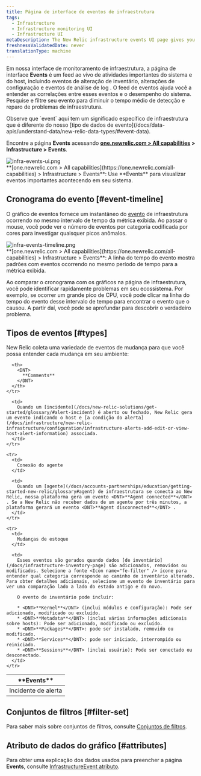 ```yaml
---
title: Página de interface de eventos de infraestrutura
tags:
  - Infrastructure
  - Infrastructure monitoring UI
  - Infrastructure UI
metaDescription: The New Relic infrastructure events UI page gives you a unified timeline of important changes and events in your architecture.
freshnessValidatedDate: never
translationType: machine
---
```


Em nossa interface de monitoramento de infraestrutura, a página de interface <DNT>**Events**</DNT> é um feed ao vivo de atividades importantes do sistema e do host, incluindo eventos de alteração de inventário, alterações de configuração e eventos de análise de log . O feed de eventos ajuda você a entender as correlações entre esses eventos e o desempenho do sistema. Pesquise e filtre seu evento para diminuir o tempo médio de detecção e reparo de problemas de infraestrutura.

<Callout variant="tip">
  Observe que `event` aqui tem um significado específico de infraestrutura que é diferente do nosso [tipo de dados de evento](/docs/data-apis/understand-data/new-relic-data-types/#event-data).
</Callout>

Encontre a página <DNT>**Events**</DNT> acessando <DNT>**[one.newrelic.com &gt; All capabilities](https://one.newrelic.com/all-capabilities) &gt; Infrastructure &gt; Events**</DNT>.

<img title="infra-events-ui.png" alt="infra-events-ui.png" src="/images/infrastructure_screenshot-crop_events.webp" />

<figcaption>
  <DNT>**[one.newrelic.com &gt; All capabilities](https://one.newrelic.com/all-capabilities) &gt; Infrastructure &gt; Events**</DNT>: Use <DNT>**Events**</DNT> para visualizar eventos importantes acontecendo em seu sistema.
</figcaption>

## Cronograma do evento [#event-timeline]

O gráfico de eventos fornece um instantâneo do [evento](/docs/infrastructure/new-relic-infrastructure/infrastructure-ui-pages/infrastructure-events-page) de infraestrutura ocorrendo no mesmo intervalo de tempo da métrica exibida. Ao passar o mouse, você pode ver o número de eventos por categoria codificada por cores para investigar quaisquer picos anômalos.

<img title="infra-events-timeline.png" alt="infra-events-timeline.png" src="/images/infrastructure_screenshot-crop_events-timeline.webp" />

<figcaption>
  <DNT>**[one.newrelic.com &gt; All capabilities](https://one.newrelic.com/all-capabilities) &gt; Infrastructure &gt; Events**</DNT>: A linha do tempo do evento mostra padrões com eventos ocorrendo no mesmo período de tempo para a métrica exibida.
</figcaption>

Ao comparar o cronograma com os gráficos na página de infraestrutura, você pode identificar rapidamente problemas em seu ecossistema. Por exemplo, se ocorrer um grande pico de CPU, você pode clicar na linha do tempo do evento desse intervalo de tempo para encontrar o evento que o causou. A partir daí, você pode se aprofundar para descobrir o verdadeiro problema.

## Tipos de eventos [#types]

New Relic coleta uma variedade de eventos de mudança para que você possa entender cada mudança em seu ambiente:

<table>
  <thead>
    <tr>
      <th style={{ width: "200px" }}>
        <DNT>
          **Events**
        </DNT>
      </th>

      <th>
        <DNT>
          **Comments**
        </DNT>
      </th>
    </tr>
  </thead>

  <tbody>
    <tr>
      <td>
        Incidente de alerta
      </td>

      <td>
        Quando um [incidente](/docs/new-relic-solutions/get-started/glossary/#alert-incident) é aberto ou fechado, New Relic gera um evento indicando o host e [a condição do alerta](/docs/infrastructure/new-relic-infrastructure/configuration/infrastructure-alerts-add-edit-or-view-host-alert-information) associada.
      </td>
    </tr>

    <tr>
      <td>
        Conexão do agente
      </td>

      <td>
        Quando um [agente](/docs/accounts-partnerships/education/getting-started-new-relic/glossary#agent) de infraestrutura se conecta ao New Relic, nossa plataforma gera um evento <DNT>**Agent connected**</DNT> . Se a New Relic não receber dados de um agente por três minutos, a plataforma gerará um evento <DNT>**Agent disconnected**</DNT> .
      </td>
    </tr>

    <tr>
      <td>
        Mudanças de estoque
      </td>

      <td>
        Esses eventos são gerados quando dados [de inventário](/docs/infrastructure-inventory-page) são adicionados, removidos ou modificados. Selecione a fonte <Icon name="fe-filter" /> ícone para entender qual categoria corresponde ao caminho de inventário alterado. Para obter detalhes adicionais, selecione um evento de inventário para ver uma comparação lado a lado do estado antigo e do novo.

        O evento de inventário pode incluir:

        * <DNT>**Kernel**</DNT> (inclui módulos e configuração): Pode ser adicionado, modificado ou excluído.
        * <DNT>**Metadata**</DNT> (inclui várias informações adicionais sobre hosts): Pode ser adicionado, modificado ou excluído.
        * <DNT>**Packages**</DNT>: pode ser instalado, removido ou modificado.
        * <DNT>**Services**</DNT>: pode ser iniciado, interrompido ou reiniciado.
        * <DNT>**Sessions**</DNT> (inclui usuário): Pode ser conectado ou desconectado.
      </td>
    </tr>
  </tbody>
</table>

## Conjuntos de filtros [#filter-set]

Para saber mais sobre conjuntos de filtros, consulte [Conjuntos de filtros](/docs/infrastructure/infrastructure-ui-pages/infrastructure-inventory-page-search-your-entire-infrastructure#filter-sets).

## Atributo de dados do gráfico [#attributes]

Para obter uma explicação dos dados usados para preencher a página <DNT>**Events**</DNT>, consulte [InfrastructureEvent atributo](/attribute-dictionary/?event=InfrastructureEvent).